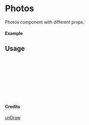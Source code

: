 
<Meta of={Photos} title="unDraw/Photos" />

# Photos

Photos component with different props.

#### Example

<Canvas of={Photos.Primary} />

## Usage

```ts
import { Photos } from "yadl-ui";

const Example = () => {
  return (
      <Photos />
  );
};

export default Example;
```

#### Credits
[unDraw](https://undraw.co/illustrations)
